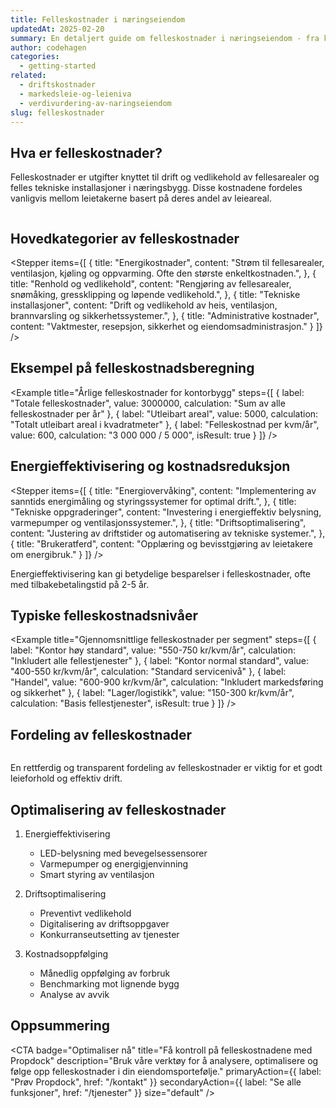 ```yaml
---
title: Felleskostnader i næringseiendom
updatedAt: 2025-02-20
summary: En detaljert guide om felleskostnader i næringseiendom - fra kostnadstyper og fordeling til optimalisering og energieffektivisering.
author: codehagen
categories:
  - getting-started
related:
  - driftskostnader
  - markedsleie-og-leieniva
  - verdivurdering-av-naringseiendom
slug: felleskostnader
---
```


## Hva er felleskostnader?

Felleskostnader er utgifter knyttet til drift og vedlikehold av fellesarealer og felles tekniske installasjoner i næringsbygg. Disse kostnadene fordeles vanligvis mellom leietakerne basert på deres andel av leieareal.

<Math 
  formula="\text{Felleskostnad per kvm} = \frac{\text{Totale felleskostnader}}{\text{Totalt utleibart areal}}"
  description="Grunnleggende formel for beregning av felleskostnader per kvadratmeter"
/>

## Hovedkategorier av felleskostnader

<Stepper
  items={[
    {
      title: "Energikostnader",
      content: "Strøm til fellesarealer, ventilasjon, kjøling og oppvarming. Ofte den største enkeltkostnaden.",
    },
    {
      title: "Renhold og vedlikehold",
      content: "Rengjøring av fellesarealer, snømåking, gressklipping og løpende vedlikehold.",
    },
    {
      title: "Tekniske installasjoner",
      content: "Drift og vedlikehold av heis, ventilasjon, brannvarsling og sikkerhetssystemer.",
    },
    {
      title: "Administrative kostnader",
      content: "Vaktmester, resepsjon, sikkerhet og eiendomsadministrasjon."
    }
  ]}
/>

## Eksempel på felleskostnadsberegning

<Example
  title="Årlige felleskostnader for kontorbygg"
  steps={[
    {
      label: "Totale felleskostnader",
      value: 3000000,
      calculation: "Sum av alle felleskostnader per år"
    },
    {
      label: "Utleibart areal",
      value: 5000,
      calculation: "Totalt utleibart areal i kvadratmeter"
    },
    {
      label: "Felleskostnad per kvm/år",
      value: 600,
      calculation: "3 000 000 / 5 000",
      isResult: true
    }
  ]}
/>

## Energieffektivisering og kostnadsreduksjon

<Stepper
  items={[
    {
      title: "Energiovervåking",
      content: "Implementering av sanntids energimåling og styringssystemer for optimal drift.",
    },
    {
      title: "Tekniske oppgraderinger",
      content: "Investering i energieffektiv belysning, varmepumper og ventilasjonssystemer.",
    },
    {
      title: "Driftsoptimalisering",
      content: "Justering av driftstider og automatisering av tekniske systemer.",
    },
    {
      title: "Brukeratferd",
      content: "Opplæring og bevisstgjøring av leietakere om energibruk."
    }
  ]}
/>

<Note variant="info">
  Energieffektivisering kan gi betydelige besparelser i felleskostnader, ofte med tilbakebetalingstid på 2-5 år.
</Note>

## Typiske felleskostnadsnivåer

<Example
  title="Gjennomsnittlige felleskostnader per segment"
  steps={[
    {
      label: "Kontor høy standard",
      value: "550-750 kr/kvm/år",
      calculation: "Inkludert alle fellestjenester"
    },
    {
      label: "Kontor normal standard",
      value: "400-550 kr/kvm/år",
      calculation: "Standard servicenivå"
    },
    {
      label: "Handel",
      value: "600-900 kr/kvm/år",
      calculation: "Inkludert markedsføring og sikkerhet"
    },
    {
      label: "Lager/logistikk",
      value: "150-300 kr/kvm/år",
      calculation: "Basis fellestjenester",
      isResult: true
    }
  ]}
/>

## Fordeling av felleskostnader

<Math 
  formula="\text{Leietakers andel} = \text{Leietakers areal} \times \frac{\text{Felleskostnad per kvm}}{\text{Totalt utleibart areal}}"
  description="Formel for beregning av leietakers andel av felleskostnader"
/>

<Note variant="success">
  En rettferdig og transparent fordeling av felleskostnader er viktig for et godt leieforhold og effektiv drift.
</Note>

## Optimalisering av felleskostnader

1. Energieffektivisering
   - LED-belysning med bevegelsessensorer
   - Varmepumper og energigjenvinning
   - Smart styring av ventilasjon

2. Driftsoptimalisering
   - Preventivt vedlikehold
   - Digitalisering av driftsoppgaver
   - Konkurranseutsetting av tjenester

3. Kostnadsoppfølging
   - Månedlig oppfølging av forbruk
   - Benchmarking mot lignende bygg
   - Analyse av avvik

## Oppsummering

<Summary
  title="Nøkkelpunkter om felleskostnader"
  points={[
    {
      title: "Kostnadstyper",
      description: "Forståelse av ulike kostnadskomponenter og deres betydning",
      iconName: "barChart"
    },
    {
      title: "Energieffektivisering",
      description: "Fokus på energibesparende tiltak og optimalisering",
      iconName: "scales"
    },
    {
      title: "Fordeling",
      description: "Rettferdig fordeling og transparent rapportering",
      iconName: "lineChart"
    },
    {
      title: "Oppfølging",
      description: "Kontinuerlig overvåking og forbedring av kostnadsnivåer",
      iconName: "lightbulb"
    }
  ]}
/>

<CTA
  badge="Optimaliser nå"
  title="Få kontroll på felleskostnadene med Propdock"
  description="Bruk våre verktøy for å analysere, optimalisere og følge opp felleskostnader i din eiendomsportefølje."
  primaryAction={{
    label: "Prøv Propdock",
    href: "/kontakt"
  }}
  secondaryAction={{
    label: "Se alle funksjoner",
    href: "/tjenester"
  }}
  size="default"
/> 